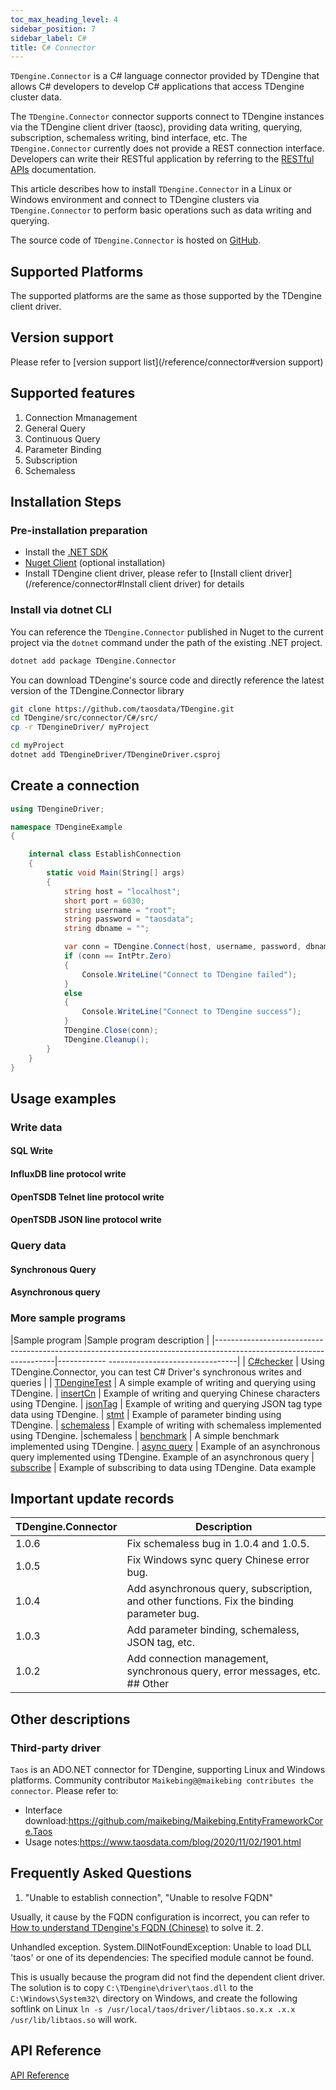 ```yaml
---
toc_max_heading_level: 4
sidebar_position: 7
sidebar_label: C#
title: C# Connector
---
```





`TDengine.Connector` is a C# language connector provided by TDengine that allows C# developers to develop C# applications that access TDengine cluster data.

The `TDengine.Connector` connector supports connect to TDengine instances via the TDengine client driver (taosc), providing data writing, querying, subscription, schemaless writing, bind interface, etc. The `TDengine.Connector` currently does not provide a REST connection interface. Developers can write their RESTful application by referring to the [RESTful APIs](https://docs.taosdata.com//reference/restful-api/) documentation.

This article describes how to install `TDengine.Connector` in a Linux or Windows environment and connect to TDengine clusters via `TDengine.Connector` to perform basic operations such as data writing and querying.

The source code of `TDengine.Connector` is hosted on [GitHub](https://github.com/taosdata/taos-connector-dotnet).

## Supported Platforms

The supported platforms are the same as those supported by the TDengine client driver.

## Version support

Please refer to [version support list](/reference/connector#version support)

## Supported features

1. Connection Mmanagement
2. General Query
3. Continuous Query
4. Parameter Binding
5. Subscription
6. Schemaless

## Installation Steps

### Pre-installation preparation

* Install the [.NET SDK](https://dotnet.microsoft.com/download)
* [Nuget Client](https://docs.microsoft.com/en-us/nuget/install-nuget-client-tools) (optional installation)
* Install TDengine client driver, please refer to [Install client driver](/reference/connector#Install client driver) for details

### Install via dotnet CLI

<Tabs defaultValue="CLI">
<TabItem value="CLI" label="Get C# driver using dotnet CLI">

You can reference the `TDengine.Connector` published in Nuget to the current project via the `dotnet` command under the path of the existing .NET project.

``` bash
dotnet add package TDengine.Connector
```

</TabItem>
<TabItem value="source" label="Use source code to get C# driver">

You can download TDengine's source code and directly reference the latest version of the TDengine.Connector library

```bash
git clone https://github.com/taosdata/TDengine.git
cd TDengine/src/connector/C#/src/
cp -r TDengineDriver/ myProject

cd myProject
dotnet add TDengineDriver/TDengineDriver.csproj
```
</TabItem>
</Tabs>

## Create a connection

``` C#
using TDengineDriver;

namespace TDengineExample
{

    internal class EstablishConnection
    {
        static void Main(String[] args)
        {
            string host = "localhost";
            short port = 6030;
            string username = "root";
            string password = "taosdata";
            string dbname = "";

            var conn = TDengine.Connect(host, username, password, dbname, port);
            if (conn == IntPtr.Zero)
            {
                Console.WriteLine("Connect to TDengine failed");
            }
            else
            {
                Console.WriteLine("Connect to TDengine success");
            }
            TDengine.Close(conn);
            TDengine.Cleanup();
        }
    }
}

```

## Usage examples

### Write data

#### SQL Write

<CSInsert />

#### InfluxDB line protocol write

<CSInfluxLine />

#### OpenTSDB Telnet line protocol write

<CSOpenTSDBTelnet />

#### OpenTSDB JSON line protocol write

<CSOpenTSDBJson />

### Query data

#### Synchronous Query

<CSQuery />

#### Asynchronous query

<CSAsyncQuery />

### More sample programs

|Sample program |Sample program description |
|--------------------------------------------------------------------------------------------------------------------|------------ --------------------------------|
| [C#checker](https://github.com/taosdata/TDengine/tree/develop/examples/C%23/C%23checker) | Using TDengine.Connector, you can test C# Driver's synchronous writes and queries |
| [TDengineTest](https://github.com/taosdata/TDengine/tree/develop/examples/C%23/TDengineTest) | A simple example of writing and querying using TDengine.
| [insertCn](https://github.com/taosdata/TDengine/tree/develop/examples/C%23/insertCn) | Example of writing and querying Chinese characters using TDengine.
| [jsonTag](https://github.com/taosdata/TDengine/tree/develop/examples/C%23/jsonTag) | Example of writing and querying JSON tag type data using TDengine.
| [stmt](https://github.com/taosdata/TDengine/tree/develop/examples/C%23/stmt) | Example of parameter binding using TDengine.
| [schemaless](https://github.com/taosdata/TDengine/tree/develop/examples/C%23/schemaless) | Example of writing with schemaless implemented using TDengine. |schemaless
| [benchmark](https://github.com/taosdata/TDengine/tree/develop/examples/C%23/taosdemo) | A simple benchmark implemented using TDengine.
| [async query](https://github.com/taosdata/taos-connector-dotnet/blob/develop/examples/QueryAsyncSample.cs) | Example of an asynchronous query implemented using TDengine. Example of an asynchronous query
| [subscribe](https://github.com/taosdata/taos-connector-dotnet/blob/develop/examples/SubscribeSample.cs) | Example of subscribing to data using TDengine. Data example

## Important update records

| TDengine.Connector | Description |
|--------------------|--------------------------------|
| 1.0.6 | Fix schemaless bug in 1.0.4 and 1.0.5. |
| 1.0.5 | Fix Windows sync query Chinese error bug. | 1.0.4 | Fix schemaless bug.
| 1.0.4 | Add asynchronous query, subscription, and other functions. Fix the binding parameter bug.
| 1.0.3 | Add parameter binding, schemaless, JSON tag, etc. | new
| 1.0.2 | Add connection management, synchronous query, error messages, etc.   ## Other

## Other descriptions

### Third-party driver

`Taos` is an ADO.NET connector for TDengine, supporting Linux and Windows platforms. Community contributor `Maikebing@@maikebing contributes the connector`. Please refer to:

* Interface download:<https://github.com/maikebing/Maikebing.EntityFrameworkCore.Taos>
* Usage notes:<https://www.taosdata.com/blog/2020/11/02/1901.html>

## Frequently Asked Questions

1. "Unable to establish connection", "Unable to resolve FQDN"

  Usually, it cause by the FQDN configuration is incorrect, you can refer to [How to understand TDengine's FQDN (Chinese)](https://www.taosdata.com/blog/2021/07/29/2741.html) to solve it. 2.

Unhandled exception. System.DllNotFoundException: Unable to load DLL 'taos' or one of its dependencies: The specified module cannot be found.

  This is usually because the program did not find the dependent client driver. The solution is to copy `C:\TDengine\driver\taos.dll` to the `C:\Windows\System32\` directory on Windows, and create the following softlink on Linux `ln -s /usr/local/taos/driver/libtaos.so.x.x .x.x /usr/lib/libtaos.so` will work.

## API Reference

[API Reference](https://docs.taosdata.com/api/connector-csharp/html/860d2ac1-dd52-39c9-e460-0829c4e5a40b.htm)

